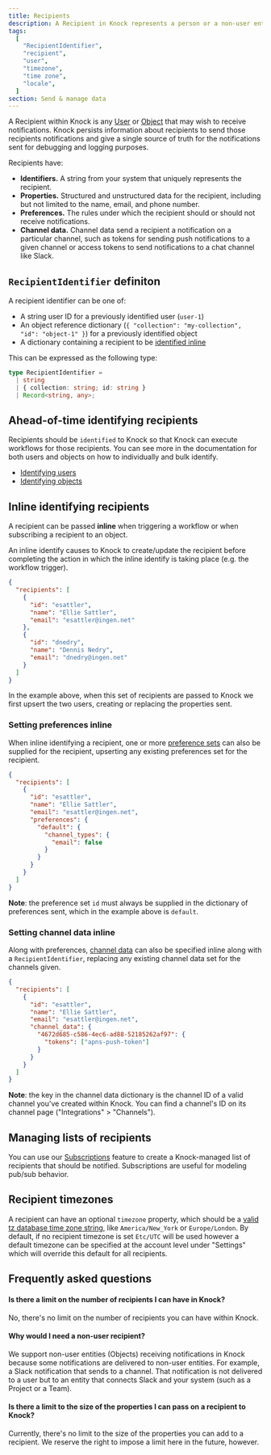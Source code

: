 ```yaml
---
title: Recipients
description: A Recipient in Knock represents a person or a non-user entity that receive notifications.
tags:
  [
    "RecipientIdentifier",
    "recipient",
    "user",
    "timezone",
    "time zone",
    "locale",
  ]
section: Send & manage data
---
```


A Recipient within Knock is any [User](/send-and-manage-data/users) or [Object](/send-and-manage-data/objects) that may wish to receive notifications. Knock persists information about recipients to send those recipients notifications and give a single source of truth for the notifications sent for debugging and logging purposes.

Recipients have:

- **Identifiers.** A string from your system that uniquely represents the recipient.
- **Properties.** Structured and unstructured data for the recipient, including but not limited to the name, email, and phone number.
- **Preferences.** The rules under which the recipient should or should not receive notifications.
- **Channel data.** Channel data send a recipient a notification on a particular channel, such as tokens for sending push notifications to a given channel or access tokens to send notifications to a chat channel like Slack.

## `RecipientIdentifier` definiton

A recipient identifier can be one of:

- A string user ID for a previously identified user (`user-1`)
- An object reference dictionary (`{ "collection": "my-collection", "id": "object-1" }`) for a previously identified object
- A dictionary containing a recipient to be [identified inline](#inline-identifying-recipients)

This can be expressed as the following type:

```typescript
type RecipientIdentifier =
  | string
  | { collection: string; id: string }
  | Record<string, any>;
```

## Ahead-of-time identifying recipients

Recipients should be `identified` to Knock so that Knock can execute workflows for those recipients. You can see more in the documentation for both users and objects on how to individually and bulk identify.

- [Identifying users](/send-and-manage-data/users#1-individual-identification)
- [Identifying objects](/send-and-manage-data/objects#1-set-individual-objects)

## Inline identifying recipients

A recipient can be passed **inline** when triggering a workflow or when subscribing a recipient to an object.

An inline identify causes to Knock to create/update the recipient before completing the action in which the inline identify is taking place (e.g. the workflow trigger).

```json An example list of recipients to be identified inline
{
  "recipients": [
    {
      "id": "esattler",
      "name": "Ellie Sattler",
      "email": "esattler@ingen.net"
    },
    {
      "id": "dnedry",
      "name": "Dennis Nedry",
      "email": "dnedry@ingen.net"
    }
  ]
}
```

In the example above, when this set of recipients are passed to Knock we first upsert the two users, creating or replacing the properties sent.

### Setting preferences inline

When inline identifying a recipient, one or more [preference sets](/send-and-manage-data/preferences) can also be supplied for the recipient, upserting any existing preferences set for the recipient.

```json An example of inline identifying a recipient with a preference set
{
  "recipients": [
    {
      "id": "esattler",
      "name": "Ellie Sattler",
      "email": "esattler@ingen.net",
      "preferences": {
        "default": {
          "channel_types": {
            "email": false
          }
        }
      }
    }
  ]
}
```

**Note**: the preference set `id` must always be supplied in the dictionary of preferences sent, which in the example above is `default`.

### Setting channel data inline

Along with preferences, [channel data](/send-notifications/setting-channel-daa) can also be specified inline along with a `RecipientIdentifier`, replacing any existing channel data set for the channels given.

```json An example of inline identifying a recipient with channel data
{
  "recipients": [
    {
      "id": "esattler",
      "name": "Ellie Sattler",
      "email": "esattler@ingen.net",
      "channel_data": {
        "4672d685-c586-4ec6-ad88-52185262af97": {
          "tokens": ["apns-push-token"]
        }
      }
    }
  ]
}
```

**Note**: the key in the channel data dictionary is the channel ID of a valid channel you've created within Knock. You can find a channel's ID on its channel page ("Integrations" > "Channels").

## Managing lists of recipients

You can use our [Subscriptions](/send-and-manage-data/subscriptions) feature to create a Knock-managed list of recipients that should be notified. Subscriptions are useful for modeling pub/sub behavior.

## Recipient timezones

A recipient can have an optional `timezone` property, which should be a [valid tz database time zone string](https://en.wikipedia.org/wiki/List_of_tz_database_time_zones), like `America/New_York` or `Europe/London`. By default, if no recipient timezone is set `Etc/UTC` will be used however a default timezone can be specified at the account level under "Settings" which will override this default for all recipients.

## Frequently asked questions

#### Is there a limit on the number of recipients I can have in Knock?

No, there's no limit on the number of recipients you can have within Knock.

#### Why would I need a non-user recipient?

We support non-user entities (Objects) receiving notifications in Knock because some notifications are delivered to non-user entities. For example, a Slack notification that sends to a channel. That notification is not delivered to a user but to an entity that connects Slack and your system (such as a Project or a Team).

#### Is there a limit to the size of the properties I can pass on a recipient to Knock?

Currently, there's no limit to the size of the properties you can add to a recipient. We reserve the right to impose a limit here in the future, however.
